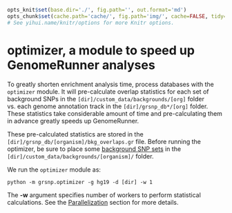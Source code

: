```r

opts_knit$set(base.dir='./', fig.path='', out.format='md')
opts_chunk$set(cache.path='cache/', fig.path='img/', cache=FALSE, tidy=TRUE, fig.keep='high', echo=TRUE, dpi=300, out.width=700, prompt=FALSE, comment='##', results='markup', eval=FALSE)
# See yihui.name/knitr/options for more Knitr options.
```

optimizer, a module to speed up GenomeRunner analyses
========================================================

To greatly shorten enrichment analysis time, process databases with the `optimizer` module. It will pre-calculate overlap statistics for each set of background SNPs in the `[dir]/custom_data/backgrounds/[org]` folder vs. each genome annotation track in the `[dir]/grsnp_db*/[org]` folder. These statistics take considerable amount of time and pre-calculating them in advance greatly speeds up GenomeRunner.

These pre-calculated statistics are stored in the `[dir]/grsnp_db/[organism]/bkg_overlaps.gr` file. Before running the optimizer, be sure to place some [background SNP sets](../dbcreator/dbcreatorBackground.md) in the `[dir]/custom_data/backgrounds/[organism]/` folder.

We run the `optimizer` module as:

```
python -m grsnp.optimizer -g hg19 -d [dir] -w 1
```

The **-w** argument specifies number of workers to perform statistical calculations. See the [Parallelization](optimizerParallel.md) section for more details.